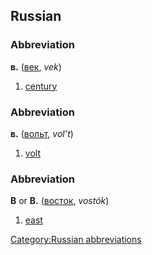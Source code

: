 ==Russian==
[[Category:Russian abbreviations]]
===Abbreviation===
'''в.''' ([[век]], ''vek'')

#[[century]]

===Abbreviation===
'''в.''' ([[вольт]], ''vol’t'')

#[[volt]]

===Abbreviation===
'''В''' or '''В.''' ([[восток]], ''vostók'')

#[[east]]
